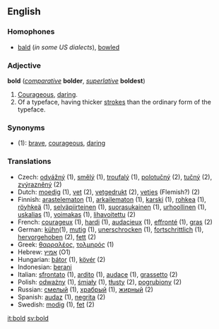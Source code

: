 ==English==

===Homophones===
*[[bald]] (''in some US dialects''), [[bowl]]ed

===Adjective===
'''bold''' (''[[comparative]]'' '''bolder''', ''[[superlative]]'' '''boldest''')

#[[Courageous]], [[daring]].
#Of a typeface, having thicker [[stroke]]s than the ordinary form of the typeface.

===Synonyms===
*(1): [[brave]], [[courageous]], [[daring]]

===Translations===
*Czech: [[:cs:odvážný|odvážný]] (1), [[:cs:smělý|smělý]] (1), [[:cs:troufalý|troufalý]] (1), [[:cs:polotučný|polotučný]] (2), [[:cs:tučný|tučný]] (2), [[:cs:zvýrazněný|zvýrazněný]] (2)
*Dutch: [[moedig]] (1), [[vet]] (2), [[vetgedrukt]] (2), [[vetjes]] (Flemish?) (2)
*Finnish: [[arastelematon]] (1), [[arkailematon]] (1), [[karski]] (1), [[rohkea]] (1), [[röyhkeä]] (1), [[selväpiirteinen]] (1), [[suorasukainen]] (1), [[urhoollinen]] (1), [[uskalias]] (1), [[voimakas]] (1), [[lihavoitettu]] (2)
*French: [[courageux]] (1), [[hardi]] (1), [[audacieux]] (1), [[effronté]] (1), [[gras]] (2)
*German: [[kühn]](1), [[mutig]] (1), [[unerschrocken]] (1), [[fortschrittlich]] (1), [[hervorgehoben]] (2), [[fett]] (2)
*Greek:  [[θαρραλέος]], [[τολμηρός]] (1)
*Hebrew: [[אמיץ]] (O1)
*Hungarian: [[bátor]] (1), [[kövér]] (2)
*Indonesian: [[:id:berani|berani]]
*Italian: [[sfrontato]] (1), [[ardito]] (1), [[audace]] (1), [[grassetto]] (2)
*Polish: [[odważny]] (1), [[śmiały]] (1), [[tłusty]] (2), [[pogrubiony]] (2)
*Russian: [[смелый]] (1), [[храбрый]] (1), [[жирный]] (2)
*Spanish: [[audaz]] (1), [[negrita]] (2)
*Swedish: [[modig]] (1), [[fet]] (2)

[[it:bold]]
[[sv:bold]]